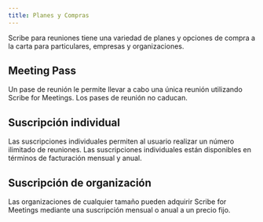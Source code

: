 ```yaml
---
title: Planes y Compras
---
```


Scribe para reuniones tiene una variedad de planes y opciones de compra a la carta para particulares, empresas y organizaciones.

## Meeting Pass

Un pase de reunión le permite llevar a cabo una única reunión utilizando Scribe for Meetings. Los pases de reunión no caducan.

## Suscripción individual

Las suscripciones individuales permiten al usuario realizar un número ilimitado de reuniones. Las suscripciones individuales están disponibles en términos de facturación mensual y anual.

## Suscripción de organización

Las organizaciones de cualquier tamaño pueden adquirir Scribe for Meetings mediante una suscripción mensual o anual a un precio fijo.